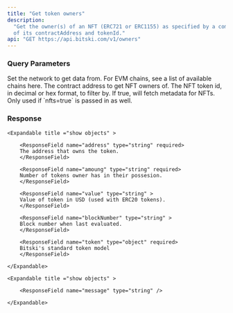 ```yaml
---
title: "Get token owners"
description:
  "Get the owner(s) of an NFT (ERC721 or ERC1155) as specified by a combination
  of its contractAddress and tokenId."
api: "GET https://api.bitski.com/v1/owners"
---
```


### Query Parameters

<ParamField query="chainId" type="integer" default="1" required>
  Set the network to get data from. For EVM chains, see a list of available
  chains here.
</ParamField>

<ParamField query="contractAddresses" type="array of string">
  The contract address to get NFT owners of.
</ParamField>

<ParamField query="tokenId" type="string">
  The NFT token id, in decimal or hex format, to filter by.
</ParamField>

<ParamField query="fetchNftMetadata" type="boolean">
  If true, will fetch metadata for NFTs. Only used if `nfts=true` is passed in
  as well.
</ParamField>

### Response

<ParamField body="balances" type="array of object" required>

    <Expandable title ="show objects" >

        <ResponseField name="address" type="string" required>
        The address that owns the token.
        </ResponseField>

        <ResponseField name="amoung" type="string" required>
        Number of tokens owner has in their possesion.
        </ResponseField>

        <ResponseField name="value" type="string" >
        Value of token in USD (used with ERC20 tokens).
        </ResponseField>

        <ResponseField name="blockNumber" type="string" >
        Block number when last evaluated.
        </ResponseField>

        <ResponseField name="token" type="object" required>
        Bitski's standard token model
        </ResponseField>

    </Expandable>

</ParamField>

<ParamField body= "error" type="object" required >
  
    <Expandable title ="show objects" >

        <ResponseField name="message" type="string" />

    </Expandable>

</ParamField>
